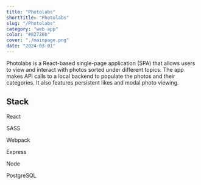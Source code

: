 ```yaml
---
title: "Photolabs"
shortTitle: "Photolabs"
slug: "/Photolabs"
category: "web app"
color: "#82726b"
cover: "./mainpage.png"
date: "2024-03-01"
---
```




Photolabs is a React-based single-page application (SPA) that allows users to view and interact with photos sorted under different topics. The app makes API calls to a local backend to populate the photos and their categories. It also features persistent likes and modal photo viewing. 

## Stack 

<div className="icon-grid">
  <div className="icon-item">
    <FaReact size={55} />
    <p>React</p>
  </div>
  <div className="icon-item">
    <SiSass size={55} />
    <p>SASS</p>
  </div>
  <div className="icon-item">
    <SiWebpack size={55} />
    <p>Webpack</p>
  </div>
  <div className="icon-item">
    <SiExpress size={55} />
    <p>Express</p>
  </div>
  <div className="icon-item">
    <FaNodeJs size={55} />
    <p>Node</p>
  </div>
  <div className="icon-item">
    <SiPostgresql size={55} />
    <p>PostgreSQL</p>
  </div>
</div>